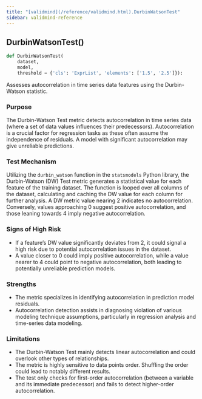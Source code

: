 ```yaml
---
title: "[validmind](/reference/validmind.html).DurbinWatsonTest"
sidebar: validmind-reference
---
```


## DurbinWatsonTest[()]{.muted}

<!-- function.qmd.jinja2 - function signature -->

```python
def DurbinWatsonTest(
    dataset,
    model,
    threshold = {'cls': 'ExprList', 'elements': ['1.5', '2.5']}):
```

Assesses autocorrelation in time series data features using the Durbin-Watson statistic.

### Purpose

The Durbin-Watson Test metric detects autocorrelation in time series data (where a set of data values influences their predecessors). Autocorrelation is a crucial factor for regression tasks as these often assume the independence of residuals. A model with significant autocorrelation may give unreliable predictions.

### Test Mechanism

Utilizing the `durbin_watson` function in the `statsmodels` Python library, the Durbin-Watson (DW) Test metric generates a statistical value for each feature of the training dataset. The function is looped over all columns of the dataset, calculating and caching the DW value for each column for further analysis. A DW metric value nearing 2 indicates no autocorrelation. Conversely, values approaching 0 suggest positive autocorrelation, and those leaning towards 4 imply negative autocorrelation.

### Signs of High Risk

- If a feature's DW value significantly deviates from 2, it could signal a high risk due to potential autocorrelation issues in the dataset.
- A value closer to 0 could imply positive autocorrelation, while a value nearer to 4 could point to negative autocorrelation, both leading to potentially unreliable prediction models.

### Strengths

- The metric specializes in identifying autocorrelation in prediction model residuals.
- Autocorrelation detection assists in diagnosing violation of various modeling technique assumptions, particularly in regression analysis and time-series data modeling.

### Limitations

- The Durbin-Watson Test mainly detects linear autocorrelation and could overlook other types of relationships.
- The metric is highly sensitive to data points order. Shuffling the order could lead to notably different results.
- The test only checks for first-order autocorrelation (between a variable and its immediate predecessor) and fails to detect higher-order autocorrelation.
